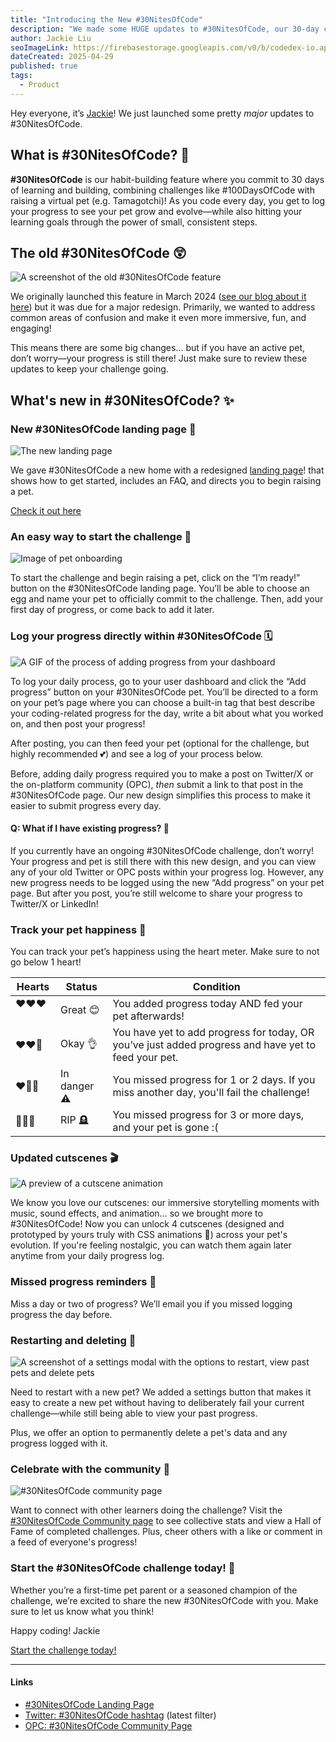 ```yaml
---
title: "Introducing the New #30NitesOfCode"
description: "We made some HUGE updates to #30NitesOfCode, our 30-day challenge of learning and building! Take a look at what's new~ 🐣"
author: Jackie Liu
seoImageLink: https://firebasestorage.googleapis.com/v0/b/codedex-io.appspot.com/o/blogs%2F30-nites-of-code-revamp-2025%2Fbanner.png?alt=media&token=d40b1650-e9c3-4762-af21-d41cf19c7607
dateCreated: 2025-04-29
published: true
tags:
  - Product
---
```


Hey everyone, it’s [Jackie](https://www.codedex.io/@jackieisonline)! We just launched some pretty *major* updates to #30NitesOfCode.

## What is #30NitesOfCode? 🐥

**#30NitesOfCode** is our habit-building feature where you commit to 30 days of learning and building, combining challenges like #100DaysOfCode with raising a virtual pet (e.g. Tamagotchi)! As you code every day, you get to log your progress to see your pet grow and evolve—while also hitting your learning goals through the power of small, consistent steps.

## The old #30NitesOfCode 😲

![A screenshot of the old #30NitesOfCode feature](https://imgur.com/oUoVbtj.gif)

We originally launched this feature in March 2024 ([see our blog about it here](https://www.codedex.io/blog/30-nites-of-code)) but it was due for a major redesign. Primarily, we wanted to address common areas of confusion and make it even more immersive, fun, and engaging!

This means there are some big changes… but if you have an active pet, don’t worry—your progress is still there! Just make sure to review these updates to keep your challenge going.

## What's new in #30NitesOfCode? ✨

### New #30NitesOfCode landing page 🎉

![The new landing page](https://i.imgur.com/Kst8rik.gif)

We gave #30NitesOfCode a new home with a redesigned [landing page](https://www.codedex.io/30-nites-of-code)! that shows how to get started, includes an FAQ, and directs you to begin raising a pet.

[Check it out here](https://www.codedex.io/30-nites-of-code)

### An easy way to start the challenge 🥚

![Image of pet onboarding](https://i.imgur.com/sgcaHqH.gif)

To start the challenge and begin raising a pet, click on the “I’m ready!” button on the #30NitesOfCode landing page. You’ll be able to choose an egg and name your pet to officially commit to the challenge. Then, add your first day of progress, or come back to add it later.

### Log your progress directly within #30NitesOfCode 🗓️

![A GIF of the process of adding progress from your dashboard](https://i.imgur.com/jYzZnrc.gif)

To log your daily process, go to your user dashboard and click the “Add progress” button on your #30NitesOfCode pet. You’ll be directed to a form on your pet’s page where you can choose a built-in tag that best describe your coding-related progress for the day, write a bit about what you worked on, and then post your progress!

After posting, you can then feed your pet (optional for the challenge, but highly recommended 💕) and see a log of your process below.

Before, adding daily progress required you to make a post on Twitter/X or the on-platform community (OPC), *then* submit a link to that post in the #30NitesOfCode page. Our new design simplifies this process to make it easier to submit progress every day.

#### Q: What if I have existing progress? 🤔

If you currently have an ongoing #30NitesOfCode challenge, don’t worry! Your progress and pet is still there with this new design, and you can view any of your old Twitter or OPC posts within your progress log. However, any new progress needs to be logged using the new “Add progress” on your pet page. But after you post, you’re still welcome to share your progress to Twitter/X or LinkedIn!

### Track your pet happiness 🥰

You can track your pet’s happiness using the heart meter. Make sure to not go below 1 heart!

| Hearts    | Status | Condition |
| -------- | ------- | ------- |
| ❤️❤️❤️  &nbsp;&nbsp;| Great 😊 | You added progress today AND fed your pet afterwards! |
| ❤️❤️🤍  | Okay 👌 | You have yet to add progress for today, OR you’ve just added progress and have yet to feed your pet. |
| ❤️🤍🤍 | In danger ⚠️ | You missed progress for 1 or 2 days. If you miss another day, you'll fail the challenge! |
| 🤍🤍🤍 | RIP 🪦  | You missed progress for 3 or more days, and your pet is gone :(  |

### Updated cutscenes 🎬

![A preview of a cutscene animation](https://i.imgur.com/KByw2nO.gif)

We know you love our cutscenes: our immersive storytelling moments with music, sound effects, and animation… so we brought more to #30NitesOfCode! Now you can unlock 4 cutscenes (designed and prototyped by yours truly with CSS animations 👀) across your pet's evolution. If you're feeling nostalgic, you can watch them again later anytime from your daily progress log.

### Missed progress reminders 🚨

Miss a day or two of progress? We’ll email you if you missed logging progress the day before.

### Restarting and deleting 🔄

![A screenshot of a settings modal with the options to restart, view past pets and delete pets](https://i.imgur.com/K2eljgN.png)

Need to restart with a new pet? We added a settings button that makes it easy to create a new pet without having to deliberately fail your current challenge—while still being able to view your past progress.

Plus, we offer an option to permanently delete a pet's data and any progress logged with it.

### Celebrate with the community 🫶

![#30NitesOfCode community page](https://i.imgur.com/U8F5Xvx.png)

Want to connect with other learners doing the challenge? Visit the [#30NitesOfCode Community page](https://www.codedex.io/community/30-nites-of-code) to see collective stats and view a Hall of Fame of completed challenges. Plus, cheer others with a like or comment in a feed of everyone's progress!

### Start the #30NitesOfCode challenge today! 🫡

Whether you’re a first-time pet parent or a seasoned champion of the challenge, we’re excited to share the new #30NitesOfCode with you. Make sure to let us know what you think!

Happy coding!
Jackie

[Start the challenge today!](https://www.codedex.io/30-nites-of-code)

---

#### Links

- [#30NitesOfCode Landing Page](https://www.codedex.io/30-nites-of-code)
- [Twitter: #30NitesOfCode hashtag](https://twitter.com/hashtag/30NitesOfCode?src=hashtag_click&f=live) (latest filter)
- [OPC: #30NitesOfCode Community Page](https://www.codedex.io/community/30-nites-of-code)
